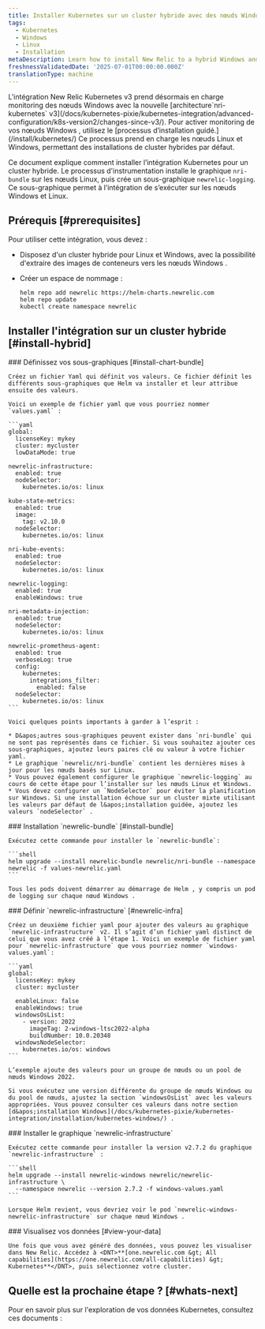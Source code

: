 ```yaml
---
title: Installer Kubernetes sur un cluster hybride avec des nœuds Windows et Linux
tags:
  - Kubernetes
  - Windows
  - Linux
  - Installation
metaDescription: Learn how to install New Relic to a hybrid Windows and Linux Kubernetes cluster.
freshnessValidatedDate: '2025-07-01T00:00:00.000Z'
translationType: machine
---
```


<Callout variant="important">
  L&apos;intégration New Relic Kubernetes v3 prend désormais en charge monitoring des nœuds Windows avec la nouvelle [architecture`nri-kubernetes` v3](/docs/kubernetes-pixie/kubernetes-integration/advanced-configuration/k8s-version2/changes-since-v3/). Pour activer monitoring de vos nœuds Windows , utilisez le [processus d’installation guidé.](/install/kubernetes/) Ce processus prend en charge les nœuds Linux et Windows, permettant des installations de cluster hybrides par défaut.
</Callout>

Ce document explique comment installer l’intégration Kubernetes pour un cluster hybride. Le processus d&apos;instrumentation installe le graphique `nri-bundle` sur les nœuds Linux, puis crée un sous-graphique `newrelic-logging`. Ce sous-graphique permet à l’intégration de s’exécuter sur les nœuds Windows et Linux.

## Prérequis [#prerequisites]

Pour utiliser cette intégration, vous devez :

* Disposez d&apos;un cluster hybride pour Linux et Windows, avec la possibilité d&apos;extraire des images de conteneurs vers les nœuds Windows .

* Créer un espace de nommage :

  ```shell
  helm repo add newrelic https://helm-charts.newrelic.com
  helm repo update
  kubectl create namespace newrelic
  ```

## Installer l&apos;intégration sur un cluster hybride [#install-hybrid]

<Steps>
  <Step>
    ### Définissez vos sous-graphiques [#install-chart-bundle]

    Créez un fichier Yaml qui définit vos valeurs. Ce fichier définit les différents sous-graphiques que Helm va installer et leur attribue ensuite des valeurs.

    Voici un exemple de fichier yaml que vous pourriez nommer `values.yaml` :

    ```yaml
    global:
      licenseKey: mykey
      cluster: mycluster
      lowDataMode: true

    newrelic-infrastructure:
      enabled: true
      nodeSelector:
        kubernetes.io/os: linux

    kube-state-metrics:
      enabled: true
      image:
        tag: v2.10.0
      nodeSelector:
        kubernetes.io/os: linux

    nri-kube-events:
      enabled: true
      nodeSelector:
        kubernetes.io/os: linux

    newrelic-logging:
      enabled: true
      enableWindows: true

    nri-metadata-injection:
      enabled: true
      nodeSelector:
        kubernetes.io/os: linux

    newrelic-prometheus-agent:
      enabled: true
      verboseLog: true
      config:
        kubernetes:
          integrations_filter:
            enabled: false
      nodeSelector:
        kubernetes.io/os: linux
    ```

    Voici quelques points importants à garder à l’esprit :

    * D&apos;autres sous-graphiques peuvent exister dans `nri-bundle` qui ne sont pas représentés dans ce fichier. Si vous souhaitez ajouter ces sous-graphiques, ajoutez leurs paires clé ou valeur à votre fichier yaml.
    * Le graphique `newrelic/nri-bundle` contient les dernières mises à jour pour les nœuds basés sur Linux.
    * Vous pouvez également configurer le graphique `newrelic-logging` au cours de cette étape pour l’installer sur les nœuds Linux et Windows.
    * Vous devez configurer un `NodeSelector` pour éviter la planification sur Windows. Si une installation échoue sur un cluster mixte utilisant les valeurs par défaut de l&apos;installation guidée, ajoutez les valeurs `nodeSelector` .
  </Step>

  <Step>
    ### Installation `newrelic-bundle` [#install-bundle]

    Exécutez cette commande pour installer le `newrelic-bundle`:

    ```shell
    helm upgrade --install newrelic-bundle newrelic/nri-bundle --namespace newrelic -f values-newrelic.yaml
    ```

    Tous les pods doivent démarrer au démarrage de Helm , y compris un pod de logging sur chaque nœud Windows .
  </Step>

  <Step>
    ### Définir `newrelic-infrastructure` [#newrelic-infra]

    Créez un deuxième fichier yaml pour ajouter des valeurs au graphique `newrelic-infrastructure` v2. Il s’agit d’un fichier yaml distinct de celui que vous avez créé à l’étape 1. Voici un exemple de fichier yaml pour `newrelic-infrastructure` que vous pourriez nommer `windows-values.yaml`:

    ```yaml
    global:
      licenseKey: mykey
      cluster: mycluster

      enableLinux: false
      enableWindows: true
      windowsOsList:
        - version: 2022
          imageTag: 2-windows-ltsc2022-alpha
          buildNumber: 10.0.20348
      windowsNodeSelector:
        kubernetes.io/os: windows
    ```

    L’exemple ajoute des valeurs pour un groupe de nœuds ou un pool de nœuds Windows 2022.

    Si vous exécutez une version différente du groupe de nœuds Windows ou du pool de nœuds, ajustez la section `windowsOsList` avec les valeurs appropriées. Vous pouvez consulter ces valeurs dans notre section [d&apos;installation Windows](/docs/kubernetes-pixie/kubernetes-integration/installation/kubernetes-windows/) .
  </Step>

  <Step>
    ### Installer le graphique `newrelic-infrastructure`

    Exécutez cette commande pour installer la version v2.7.2 du graphique `newrelic-infrastructure` :

    ```shell
    helm upgrade --install newrelic-windows newrelic/newrelic-infrastructure \
      --namespace newrelic --version 2.7.2 -f windows-values.yaml
    ```

    Lorsque Helm revient, vous devriez voir le pod `newrelic-windows-newrelic-infrastructure` sur chaque nœud Windows .
  </Step>

  <Step>
    ### Visualisez vos données [#view-your-data]

    Une fois que vous avez généré des données, vous pouvez les visualiser dans New Relic. Accédez à <DNT>**[one.newrelic.com &gt; All capabilities](https://one.newrelic.com/all-capabilities) &gt; Kubernetes**</DNT>, puis sélectionnez votre cluster.
  </Step>
</Steps>

## Quelle est la prochaine étape ? [#whats-next]

Pour en savoir plus sur l&apos;exploration de vos données Kubernetes, consultez ces documents :

<DocTiles>
  <DocTile title="Learn about Kubernetes cluster" path="/docs/kubernetes-pixie/kubernetes-integration/understand-use-data/kubernetes-cluster-explorer/" />

  <DocTile title="Query your Kubernetes data" path="/docs/kubernetes-pixie/kubernetes-integration/understand-use-data/kubernetes-cluster-explorer" />

  <DocTile title="Set alerts on Kubernetes" path="/docs/kubernetes-pixie/kubernetes-integration/installation/create-alerts" />
</DocTiles>
